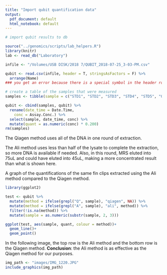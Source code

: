 ```yaml
---
title: "Import qubit quantification data"
output:
  pdf_document: default
  html_notebook: default
---
```



```r
# import qubit results to db

source("../genomics/scripts/lab_helpers.R")
library(knitr)
lab <- read_db("Laboratory")

infile <- "/Volumes/USB DISK/2018 7/QUBIT_2018-07-25_3-03-PM.csv"
```



```r
qubit <- read.csv(infile, header = T, stringsAsFactors = F) %>% 
  arrange(Name)
### you get an error because there is a special symbol in the header row, change micro symbol to u ####

# create a table of the samples that were measured
samples <- tibble(sample = c("STD1", "STD2", "STD3", "STD4", "STD5", "Q4", "A4", "Q8", "A8", "Q9", "A9", "Q21", "A21", "Q35", "A35", "Q53", "A53", "Q57", "A57", "Q60", "A60"))

qubit <- cbind(samples, qubit) %>% 
  rename(date_time = Date.Time, 
    conc = Assay.Conc.) %>% 
  select(sample, date_time, conc) %>% 
  mutate(quant = as.numeric(conc) * 0.200)
rm(samples)
```

The Qiagen method uses all of the DNA in one round of extraction.

The Ali method uses less than half of the lysate to complete the extraction, so more DNA is available if needed.  Also, in this round, MRS eluted into 75uL and could have eluted into 45uL, making a more concentrated result than what is shown here.

A graph of the quantifications of the same fin clips extracted using the Ali method compared to the Qiagen method.


```r
library(ggplot2)

test <- qubit %>% 
  mutate(method = ifelse(grepl("Q", sample), "qiagen", NA)) %>% 
  mutate(method = ifelse(grepl("A", sample), "ali", method)) %>% 
  filter(!is.na(method)) %>% 
  mutate(sample = as.numeric(substr(sample, 2, 3)))

ggplot(test, aes(sample, quant, colour = method))+
  geom_line()+
  geom_point()
```

In the following image, the top row is the Ali method and the bottom row is the Qiagen method.  **Conclusion**: the Ali method is as effective as the Qiagen method for our purposes.

```r
img_path <- "images/IMG_1220.JPG"
include_graphics(img_path)
```

